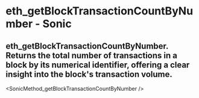 # eth_getBlockTransactionCountByNumber - Sonic

## eth_getBlockTransactionCountByNumber. Returns the total number of transactions in a block by its numerical identifier, offering a clear insight into the block's transaction volume.


<SonicMethod_getBlockTransactionCountByNumber />
